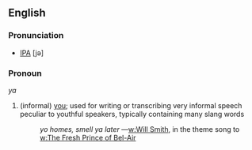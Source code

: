 ==English==

===Pronunciation===
* [[IPA]] [jə]

===Pronoun===
''ya''

# (informal) [[you]]; used for writing or transcribing very informal speech peculiar to youthful speakers, typically containing many slang words
#: ''yo homes, smell ya later'' —[[w:Will Smith]], in the theme song to [[w:The Fresh Prince of Bel-Air]]